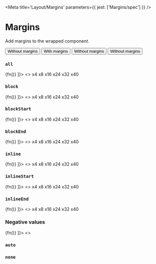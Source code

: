 

<Meta title='Layout/Margins' parameters={{ jest: ['Margins/spec'] }} />

# Margins

Add margins to the wrapped component.

<Preview>
  <Story name='Default'>
    <ButtonGroup>
      <Button>
        Without margins
      </Button>
      <Margins all='x32'>
        <Button>
          With margins
        </Button>
      </Margins>
      <Button>
        Without margins
      </Button>
      <Button>
        Without margins
      </Button>
    </ButtonGroup>
  </Story>
</Preview>

<Props of={Margins} />

### `all`

<Preview>
  <Story name='all prop' decorators={[
    (fn) => <Box display='flex' alignItems='center'>
      <Margins all='x8'>
        {fn()}
      </Margins>
    </Box>
  ]}>
    <>
      <Tile display='flex' padding='none'>
        <Margins all='x4'>
          <Tile>x4</Tile>
        </Margins>
      </Tile>
      <Tile display='flex' padding='none'>
        <Margins all='x8'>
          <Tile>x8</Tile>
        </Margins>
      </Tile>
      <Tile display='flex' padding='none'>
        <Margins all='x16'>
          <Tile>x16</Tile>
        </Margins>
      </Tile>
      <Tile display='flex' padding='none'>
        <Margins all='x24'>
          <Tile>x24</Tile>
        </Margins>
      </Tile>
      <Tile display='flex' padding='none'>
        <Margins all='x32'>
          <Tile>x32</Tile>
        </Margins>
      </Tile>
      <Tile display='flex' padding='none'>
        <Margins all='x40'>
          <Tile>x40</Tile>
        </Margins>
      </Tile>
    </>
  </Story>
</Preview>

### `block`

<Preview>
  <Story name='block prop' decorators={[
    (fn) => <Box display='flex' alignItems='center'>
      <Margins all='x8'>
        {fn()}
      </Margins>
    </Box>
  ]}>
    <>
      <Tile display='flex' padding='none'>
        <Margins block='x4'>
          <Tile>x4</Tile>
        </Margins>
      </Tile>
      <Tile display='flex' padding='none'>
        <Margins block='x8'>
          <Tile>x8</Tile>
        </Margins>
      </Tile>
      <Tile display='flex' padding='none'>
        <Margins block='x16'>
          <Tile>x16</Tile>
        </Margins>
      </Tile>
      <Tile display='flex' padding='none'>
        <Margins block='x24'>
          <Tile>x24</Tile>
        </Margins>
      </Tile>
      <Tile display='flex' padding='none'>
        <Margins block='x32'>
          <Tile>x32</Tile>
        </Margins>
      </Tile>
      <Tile display='flex' padding='none'>
        <Margins block='x40'>
          <Tile>x40</Tile>
        </Margins>
      </Tile>
    </>
  </Story>
</Preview>

### `blockStart`

<Preview>
  <Story name='blockStart prop' decorators={[
    (fn) => <Box display='flex' alignItems='center'>
      <Margins all='x8'>
        {fn()}
      </Margins>
    </Box>
  ]}>
    <>
      <Tile display='flex' padding='none'>
        <Margins blockStart='x4'>
          <Tile>x4</Tile>
        </Margins>
      </Tile>
      <Tile display='flex' padding='none'>
        <Margins blockStart='x8'>
          <Tile>x8</Tile>
        </Margins>
      </Tile>
      <Tile display='flex' padding='none'>
        <Margins blockStart='x16'>
          <Tile>x16</Tile>
        </Margins>
      </Tile>
      <Tile display='flex' padding='none'>
        <Margins blockStart='x24'>
          <Tile>x24</Tile>
        </Margins>
      </Tile>
      <Tile display='flex' padding='none'>
        <Margins blockStart='x32'>
          <Tile>x32</Tile>
        </Margins>
      </Tile>
      <Tile display='flex' padding='none'>
        <Margins blockStart='x40'>
          <Tile>x40</Tile>
        </Margins>
      </Tile>
    </>
  </Story>
</Preview>

### `blockEnd`

<Preview>
  <Story name='blockEnd prop' decorators={[
    (fn) => <Box display='flex' alignItems='center'>
      <Margins all='x8'>
        {fn()}
      </Margins>
    </Box>
  ]}>
    <>
      <Tile display='flex' padding='none'>
        <Margins blockEnd='x4'>
          <Tile>x4</Tile>
        </Margins>
      </Tile>
      <Tile display='flex' padding='none'>
        <Margins blockEnd='x8'>
          <Tile>x8</Tile>
        </Margins>
      </Tile>
      <Tile display='flex' padding='none'>
        <Margins blockEnd='x16'>
          <Tile>x16</Tile>
        </Margins>
      </Tile>
      <Tile display='flex' padding='none'>
        <Margins blockEnd='x24'>
          <Tile>x24</Tile>
        </Margins>
      </Tile>
      <Tile display='flex' padding='none'>
        <Margins blockEnd='x32'>
          <Tile>x32</Tile>
        </Margins>
      </Tile>
      <Tile display='flex' padding='none'>
        <Margins blockEnd='x40'>
          <Tile>x40</Tile>
        </Margins>
      </Tile>
    </>
  </Story>
</Preview>

### `inline`

<Preview>
  <Story name='inline prop' decorators={[
    (fn) => <Box display='flex' alignItems='center'>
      <Margins all='x8'>
        {fn()}
      </Margins>
    </Box>
  ]}>
    <>
      <Tile display='flex' padding='none'>
        <Margins inline='x4'>
          <Tile>x4</Tile>
        </Margins>
      </Tile>
      <Tile display='flex' padding='none'>
        <Margins inline='x8'>
          <Tile>x8</Tile>
        </Margins>
      </Tile>
      <Tile display='flex' padding='none'>
        <Margins inline='x16'>
          <Tile>x16</Tile>
        </Margins>
      </Tile>
      <Tile display='flex' padding='none'>
        <Margins inline='x24'>
          <Tile>x24</Tile>
        </Margins>
      </Tile>
      <Tile display='flex' padding='none'>
        <Margins inline='x32'>
          <Tile>x32</Tile>
        </Margins>
      </Tile>
      <Tile display='flex' padding='none'>
        <Margins inline='x40'>
          <Tile>x40</Tile>
        </Margins>
      </Tile>
    </>
  </Story>
</Preview>

### `inlineStart`

<Preview>
  <Story name='inlineStart prop' decorators={[
    (fn) => <Box display='flex' alignItems='center'>
      <Margins all='x8'>
        {fn()}
      </Margins>
    </Box>
  ]}>
    <>
      <Tile display='flex' padding='none'>
        <Margins inlineStart='x4'>
          <Tile>x4</Tile>
        </Margins>
      </Tile>
      <Tile display='flex' padding='none'>
        <Margins inlineStart='x8'>
          <Tile>x8</Tile>
        </Margins>
      </Tile>
      <Tile display='flex' padding='none'>
        <Margins inlineStart='x16'>
          <Tile>x16</Tile>
        </Margins>
      </Tile>
      <Tile display='flex' padding='none'>
        <Margins inlineStart='x24'>
          <Tile>x24</Tile>
        </Margins>
      </Tile>
      <Tile display='flex' padding='none'>
        <Margins inlineStart='x32'>
          <Tile>x32</Tile>
        </Margins>
      </Tile>
      <Tile display='flex' padding='none'>
        <Margins inlineStart='x40'>
          <Tile>x40</Tile>
        </Margins>
      </Tile>
    </>
  </Story>
</Preview>

### `inlineEnd`

<Preview>
  <Story name='inlineEnd prop' decorators={[
    (fn) => <Box display='flex' alignItems='center'>
      <Margins all='x8'>
        {fn()}
      </Margins>
    </Box>
  ]}>
    <>
      <Tile display='flex' padding='none'>
        <Margins inlineEnd='x4'>
          <Tile>x4</Tile>
        </Margins>
      </Tile>
      <Tile display='flex' padding='none'>
        <Margins inlineEnd='x8'>
          <Tile>x8</Tile>
        </Margins>
      </Tile>
      <Tile display='flex' padding='none'>
        <Margins inlineEnd='x16'>
          <Tile>x16</Tile>
        </Margins>
      </Tile>
      <Tile display='flex' padding='none'>
        <Margins inlineEnd='x24'>
          <Tile>x24</Tile>
        </Margins>
      </Tile>
      <Tile display='flex' padding='none'>
        <Margins inlineEnd='x32'>
          <Tile>x32</Tile>
        </Margins>
      </Tile>
      <Tile display='flex' padding='none'>
        <Margins inlineEnd='x40'>
          <Tile>x40</Tile>
        </Margins>
      </Tile>
    </>
  </Story>
</Preview>

### Negative values

<Preview>
  <Story name='negative values' decorators={[
    (fn) => <Box display='flex' flexDirection='column' alignItems='center'>
      <Margins all='x20'>
        {fn()}
      </Margins>
    </Box>
  ]}>
    <>
      <Tile>
        <Margins inline='neg-x40'>
          <Tile display='flex' padding='none'>
            <Margins inline='x40'>
              <Tile padding='x40' />
              <Tile padding='x40' />
              <Tile padding='x40' />
              <Tile padding='x40' />
            </Margins>
          </Tile>
        </Margins>
      </Tile>
      <Tile>
        <Margins block='neg-x40'>
          <Tile display='flex' padding='none'>
            <Margins block='x40'>
              <Tile padding='x40' />
              <Tile padding='x40' />
              <Tile padding='x40' />
              <Tile padding='x40' />
            </Margins>
          </Tile>
        </Margins>
      </Tile>
    </>
  </Story>
</Preview>

### `auto`

<Preview>
  <Story name='auto'>
    <Tile display='flex'>
      <Tile padding='x40' />
      <Margins inline='auto'>
        <Tile padding='x40' />
      </Margins>
      <Tile padding='x40' />
    </Tile>
  </Story>
</Preview>

### `none`

<Preview>
  <Story name='none'>
    <Tile display='flex'>
      <Margins inline='x16'>
        <Tile padding='x40' />
      </Margins>
      <Margins inline='none'>
        <Tile padding='x40' />
        <Tile padding='x40' />
      </Margins>
      <Margins inline='x16'>
        <Tile padding='x40' />
      </Margins>
    </Tile>
  </Story>
</Preview>
